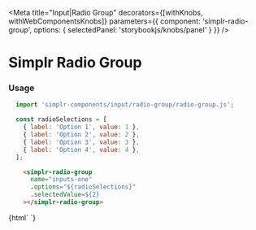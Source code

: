 
<Meta
  title="Input|Radio Group"
  decorators={[withKnobs, withWebComponentsKnobs]}
  parameters={{ component: 'simplr-radio-group', options: { selectedPanel: 'storybookjs/knobs/panel' } }}
/>

# Simplr Radio Group

### Usage

```js
  import 'simplr-components/input/radio-group/radio-group.js';

  const radioSelections = [
    { label: 'Option 1', value: 1 },
    { label: 'Option 2', value: 2 },
    { label: 'Option 3', value: 3 },
    { label: 'Option 4', value: 4 },
  ];
```

```html
    <simplr-radio-group
      name="inputs-one"
      .options="${radioSelections}"
      .selectedValue=${2}
    ></simplr-radio-group>
```


<Story name="Simplr Radio Group">
  {html`
    <simplr-radio-group
      name="inputs-one"
      .options="${[
                      { label: 'Option 1', value: 1 },
                      { label: 'Option 2', value: 2 },
                      { label: 'Option 3', value: 3 },
                      { label: 'Option 4', value: 4 },
                    ]}"
      selectedValue=${2}
    ></simplr-radio-group>
  `}
</Story>

<Props of="simplr-radio-group" />
